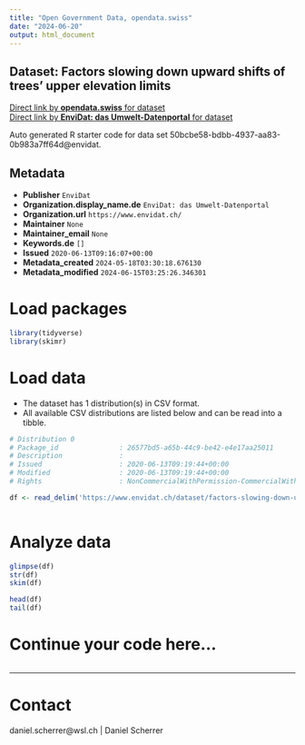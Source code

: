 ```yaml
---
title: "Open Government Data, opendata.swiss"
date: "2024-06-20"
output: html_document
---
```


## Dataset: Factors slowing down upward shifts of trees’ upper elevation limits



[Direct link by **opendata.swiss** for dataset](https://opendata.swiss/de/dataset/factors-slowing-down-upward-shifts-of-trees-upper-elevation-limits)<br>
[Direct link by **EnviDat: das Umwelt-Datenportal** for dataset](https://www.envidat.ch/#/metadata/factors-slowing-down-upward-shifts-of-trees-upper-elevation-limits)

Auto generated R starter code for data set 50bcbe58-bdbb-4937-aa83-0b983a7ff64d@envidat.

## Metadata

- **Publisher** `EnviDat`
- **Organization.display_name.de** `EnviDat: das Umwelt-Datenportal`
- **Organization.url** `https://www.envidat.ch/`
- **Maintainer** `None`
- **Maintainer_email** `None`
- **Keywords.de** `[]`
- **Issued** `2020-06-13T09:16:07+00:00`
- **Metadata_created** `2024-05-18T03:30:18.676130`
- **Metadata_modified** `2024-06-15T03:25:26.346301`


# Load packages

```r

library(tidyverse)
library(skimr)

```

# Load data

-   The dataset has 1 distribution(s) in CSV format.
-   All available CSV distributions are listed below and can be read into a tibble.

```r

# Distribution 0
# Package_id               : 26577bd5-a65b-44c9-be42-e4e17aa25011
# Description              : 
# Issued                   : 2020-06-13T09:19:44+00:00
# Modified                 : 2020-06-13T09:19:44+00:00
# Rights                   : NonCommercialWithPermission-CommercialWithPermission-ReferenceRequired

df <- read_delim('https://www.envidat.ch/dataset/factors-slowing-down-upward-shifts-of-trees-upper-elevation-limits/resource/cbd5e811-0e38-45ed-b00e-fe7a86ed88db')



```

# Analyze data

```r

glimpse(df)
str(df)
skim(df)

head(df)
tail(df)

```

# Continue your code here...

```r

```

------------------------------------------------------------------------

# Contact

daniel.scherrer@wsl.ch | Daniel Scherrer
